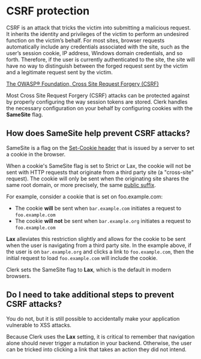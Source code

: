 # CSRF protection

CSRF is an attack that tricks the victim into submitting a malicious request. It inherits the identity and privileges of the victim to perform an undesired function on the victim’s behalf. For most sites, browser requests automatically include any credentials associated with the site, such as the user’s session cookie, IP address, Windows domain credentials, and so forth. Therefore, if the user is currently authenticated to the site, the site will have no way to distinguish between the forged request sent by the victim and a legitimate request sent by the victim.​

[The OWASP® Foundation, Cross Site Request Forgery (CSRF)​](https://owasp.org/www-community/attacks/xss/)

Most Cross Site Request Forgery (CSRF) attacks can be protected against by properly configuring the way session tokens are stored. Clerk handles the necessary configuration on your behalf by configuring cookies with the __SameSite__ flag.

## How does SameSite help prevent CSRF attacks?

SameSite is a flag on the [Set-Cookie header](https://developer.mozilla.org/en-US/docs/Web/HTTP/Headers/Set-Cookie) that is issued by a server to set a cookie in the browser.

When a cookie's SameSite flag is set to Strict or Lax, the cookie will not be sent with HTTP requests that originate from a third party site (a "cross-site" request). The cookie will only be sent when the originating site shares the same root domain, or more precisely, the same [public suffix](https://publicsuffix.org/).

For example, consider a cookie that is set on foo.example.com:

 - The cookie __will__ be sent when `bar.example.com` initiates a request to `foo.example.com`
 - The cookie __will not__ be sent when `bar.example.org` initiates a request to `foo.example.com`

__Lax__ alleviates this restriction slightly and allows for the cookie to be sent when the user is navigating from a third party site. In the example above, if the user is on `bar.example.org` and clicks a link to `foo.example.com`, then the initial request to load `foo.example.com` will include the cookie.

Clerk sets the SameSite flag to __Lax__, which is the default in modern browsers.

## Do I need to take additional steps to prevent CSRF attacks?
You do not, but it is still possible to accidentally make your application vulnerable to XSS attacks.

Because Clerk uses the __Lax__ setting, it is critical to remember that navigation alone should never trigger a mutation in your backend. Otherwise, the user can be tricked into clicking a link that takes an action they did not intend.
